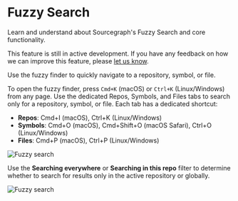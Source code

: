 # Fuzzy Search

<p className="subtitle">Learn and understand about Sourcegraph's Fuzzy Search and core functionality.</p>

<Callout type="info"> This feature is still in active development. If you have any feedback on how we can improve this feature, please [let us know](https://github.com/sourcegraph/sourcegraph/discussions/42874).</Callout>

Use the fuzzy finder to quickly navigate to a repository, symbol, or file.

To open the fuzzy finder, press `Cmd+K` (macOS) or `Ctrl+K` (Linux/Windows) from any page. Use the dedicated Repos, Symbols, and Files tabs to search only for a repository, symbol, or file. Each tab has a dedicated shortcut:

- **Repos**: Cmd+I (macOS), Ctrl+K (Linux/Windows)
- **Symbols**: Cmd+O (macOS), Cmd+Shift+O (macOS Safari), Ctrl+O (Linux/Windows)
- **Files**: Cmd+P (macOS), Ctrl+P (Linux/Windows)

<img src="https://storage.googleapis.com/sourcegraph-assets/Fuzzy%20Finder%20-%20All.png" alt="Fuzzy search" />

Use the **Searching everywhere** or **Searching in this repo** filter to determine whether to search for results only in the active repository or globally.

<img src="https://storage.googleapis.com/sourcegraph-assets/Fuzzy%20Finder%20-%20Search%20Scope.png" alt="Fuzzy search" />
